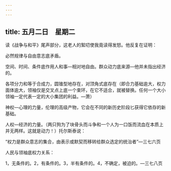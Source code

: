 ```yaml
---
---
---
```

title: 五月二日　星期二
---




读《战争与和平》尾声部分，这老人的絮叨使我竟读得发怒。他反复在证明：

必然规律与自由意志底矛盾。

空间、时间、条件底作用人和事―相对地自由。群众动力底来源―他并未指出经济的。

各项分力和等于合成力，圆锥型地存在，对顶角式底存在（即合力基础逾大，权力面体逾大，领袖仅是交叉点上底一个束环，在它不适合，就被替换。任何一个大小领袖一定代表一定的大小集团的利益。―萧）

神权―心理的力量，伦理的高级产物，它会在不同的新历史阶段匕获得它依存的新基础。

人权―经济的力量。（两只狗为了块骨头而斗争和一个人为一口饭而流血在本质上并无两样。这就是动力！）托尔斯泰说：

“权力是群众意志的集合，由表示或默契而移转给群众选定的统治者”―三七六页

人民与领袖底权力关系：

1，无条件的。2，有条件的。3，半有条件的。4，不确定，被迫的。―三七八页